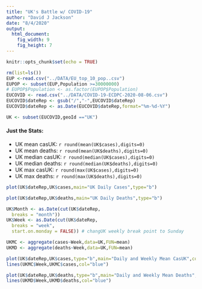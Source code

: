 ```yaml
---
title: "UK's Battle w/ COVID-19"
author: "David J Jackson"
date: "8/4/2020"
output: 
  html_document: 
    fig_width: 9
    fig_height: 7
---
```


```r
knitr::opts_chunk$set(echo = TRUE)
```
```r
rm(list=ls())
EUP <-read.csv("../DATA/EU_top_10_pop..csv")
EUPOP <- subset(EUP,Population >=30000000)
# EUPOP$Population <- as.factor(EUPOP$Population)
EUCOVID <- read.csv("../DATA/COVID-19-ECDPC-2020-08-06.csv")
EUCOVID$dateRep <- gsub("/","-",EUCOVID$dateRep)
EUCOVID$dateRep <- as.Date(EUCOVID$dateRep,format="%m-%d-%Y")
```
```r
UK <- subset(EUCOVID,geoId =="UK")

```
#### Just the Stats:

* UK mean casUK: `r round(mean(UK$cases),digits=0)`
* UK mean deaths: `r round(mean(UK$deaths),digits=0)`
* UK median casUK: `r round(median(UK$cases),digits=0)`
* UK median deaths: `r round(median(UK$deaths),digits=0)`
* UK max casUK: `r round(max(UK$cases),digits=0)`
* UK max deaths: `r round(max(UK$deaths),digits=0)`


```r
plot(UK$dateRep,UK$cases,main="UK Daily Cases",type="b")

plot(UK$dateRep,UK$deaths,main="UK Daily Deaths",type="b")

```
```r
UK$Month <- as.Date(cut(UK$dateRep,
  breaks = "month"))
UK$Week <- as.Date(cut(UK$dateRep,
  breaks = "week",
  start.on.monday = FALSE)) # changUK weekly break point to Sunday
```
```r
UKMC <- aggregate(cases~Week,data=UK,FUN=mean)
UKMD <- aggregate(deaths~Week,data=UK,FUN=mean)
```
```r
plot(UK$dateRep,UK$cases,type="b",main="Daily and Weekly Mean CasUK",col="red")
lines(UKMC$Week,UKMC$cases,col="blue")
```

```r
plot(UK$dateRep,UK$deaths,type="b",main="Daily and Weekly Mean Deaths",col="red")
lines(UKMD$Week,UKMD$deaths,col="blue")
```